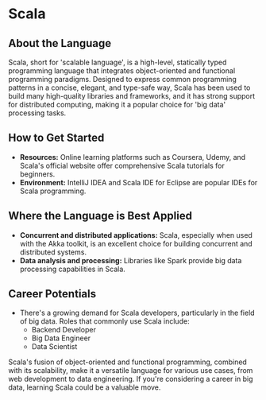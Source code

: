 # Scala

## About the Language

Scala, short for 'scalable language', is a high-level, statically typed programming language that integrates object-oriented and functional programming paradigms. Designed to express common programming patterns in a concise, elegant, and type-safe way, Scala has been used to build many high-quality libraries and frameworks, and it has strong support for distributed computing, making it a popular choice for 'big data' processing tasks.

## How to Get Started

- **Resources:** Online learning platforms such as Coursera, Udemy, and Scala's official website offer comprehensive Scala tutorials for beginners.
- **Environment:** IntelliJ IDEA and Scala IDE for Eclipse are popular IDEs for Scala programming.

## Where the Language is Best Applied

- **Concurrent and distributed applications:** Scala, especially when used with the Akka toolkit, is an excellent choice for building concurrent and distributed systems.
- **Data analysis and processing:** Libraries like Spark provide big data processing capabilities in Scala.

## Career Potentials

- There's a growing demand for Scala developers, particularly in the field of big data. Roles that commonly use Scala include:
  - Backend Developer
  - Big Data Engineer
  - Data Scientist

Scala's fusion of object-oriented and functional programming, combined with its scalability, make it a versatile language for various use cases, from web development to data engineering. If you're considering a career in big data, learning Scala could be a valuable move.
